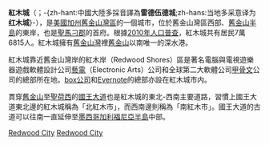 {{noteTA
|G1=US CA Cities
}}
{{expand|time=2012-09-17T04:09:42+00:00}}
{{Infobox City
|name                   = 紅木城市
|official_name          = City of Redwood City, California
|nickname               =
|motto                  = Climate Best By Government Test<br>（政府測量下氣候最好）
|image_skyline          =
|imagesize              =
|image_caption          =
|image_flag             =
|image_seal             =
|image_map              = San_Mateo_County_California_Incorporated_and_Unincorporated_areas_Redwood_City_Highlighted.svg
|mapsize                =
|map_caption            = 在聖馬刁郡和加州內位置
|subdivision_type       = [[國家|國家]]
|subdivision_name       = {{USA}}
|subdivision_type1      = [[美國行政區劃|州]]
|subdivision_name1      = {{flag|California}}
|subdivision_type2      = [[加利福尼亞州行政區劃|郡]]
|subdivision_name2      = [[聖馬刁郡_(加利福尼亞州)|聖馬刁郡]]
|leader_title           = [[市長|市長]]
|leader_name            = Alicia Aguirre
|City_board_type        =
|City_board_name1       =
|City_board_title1      =
|City_board_name2       =
|City_board_name3       =
|City_board_name4       =
|City_board_name5       =
|City_board_name6       =
|City_board_name7       =
|City_board_name8       =
|City_board_name9       =
|City_board_name10      =
|City_board_name11      =
|City_board_name12      =
|found_title            = 市政府建制
|found_date             = 1868年3月27日
|area_magnitude         =
|area_total             = 89.5
|TotalArea_sq_mi        = 34.6
|area_land              = 50.5
|LandArea_sq_mi         = 19.5
|area_water             = 39.1
|WaterArea_sq_mi        = 15.1
|area_water_percent     = 43.66
|area_urban             =
|UrbanArea_sq_mi        =
|area_metro             =
|MetroArea_sq_mi        =
|population_as_of       = 2010
|population_note        = 2010年人口普查
|population_total       = 76815
|population_metro       =
|population_urban       =
|population_density     =
|population_density_mi2 =
|timezone               =
|utc_offset             =
|timezone_DST           =
|utc_offset_DST         =
|latd= 37 |latm= 28 |lats= 58 |latNS= N
|longd= 122 |longm= 14 |longs= 10 |longEW= W
|elevation              =
|elevation_ft           =
|website                = {{URL|http://www.redwoodcity.org}}
|footnotes              =
}} <!-- Infobox ends !-->
'''紅木城'''（{{lang-en|Redwood City}}；-{zh-hant:中國大陸多採音譯為'''雷德伍德城''';zh-hans:当地多采意译为'''红木城'''}-），是[[美國|美國]][[加州|加州]][[舊金山灣區|舊金山灣區]]的一個城市，位於舊金山灣區西部、[[舊金山半島|舊金山半島]]的東岸，也是[[聖馬刁郡_(加利福尼亞州)|聖馬刁郡]]的首府。根據[[2010年美國人口普查|2010年人口普查]]，紅木城共有居民7萬6815人。紅木城擁有[[舊金山灣|舊金山灣]]裡[[舊金山|舊金山]]以南唯一的深水港。

紅木城靠近舊金山灣岸的紅木岸（Redwood Shores）區是著名電腦與電視遊樂器遊戲軟體設計公司[[藝電|藝電]]（Electronic Arts）公司和全球第二大軟體公司[[甲骨文公司|甲骨文]]公司的總部所在地。[[box公司|box公司]]和[[Evernote|Evernote]]的總部亦設在紅木城市内。

貫穿[[舊金山|舊金山]]至[[聖荷西_(加利福尼亞州)|聖荷西]]的[[加利福尼亞皇家大道|國王大道]]也是紅木城的東北-西南主要道路，習慣上國王大道東北邊的紅木城稱為「北紅木市」，而西南邊則稱為「南紅木市」。國王大道的古道可以往南一直延伸至[[墨西哥|墨西哥]][[加利福尼亞半島|加利福尼亞半島]]中部。

<!--
[[全日空|全日空]]在紅木市Suite 350 Twin Dolphin Drive 555號設有辦事處。<ref>"[http://www.ana.co.jp/eng/flights/ticketoffices/northamerica/index.html ANA City Offices/Ticketing Offices North America/Hawaii/Guam]." ''All Nippon Airways''. Retrieved on December 22, 2008.</ref>[[世嘉|世嘉]]的美國總部曾設於紅木市，總部後於1999年遷至[[三藩市|三藩市]]。<ref>Angwin, Julie and Laura Evenson. "[http://www.sfgate.com/cgi-bin/article.cgi?file=/chronicle/archive/1998/06/11/BU14012.DTL Sega Expected to Move HQ To S.F. From Redwood City]." ''San Francisco Chronicle''. Thursday June 11, 1998. Retrieved on January 13, 2009.</ref>

=== Largest employers ===
* Company - Number of Employees<ref>{{cite web |url=http://www.redwoodcitychamber.com/the-city-of-redwood-city.php |title=The City of Redwood City Redwood City San Mateo County Chamber of Commerce |accessdate=16 May 2010 |archive-url=https://web.archive.org/web/20110715165753/http://www.redwoodcitychamber.com/the-city-of-redwood-city.php |archive-date=2011-07-15 |dead-url=yes }}</ref>
# [[Oracle_Corporation|Oracle Corporation]] - 6,700
# [[Electronic_Arts|Electronic Arts]] - 3,146
# [[San_Mateo_County|San Mateo County]] - 2,200
# [[Kaiser_Permanente|Kaiser Permanente]] - 2,044
# [[Sequoia_Hospital|Sequoia Hospital]] - 1,013
# [[Redwood_City_School_District|Redwood City School District]] - 1,000
# [[BroadVision|BroadVision]] - 759
# [[Sequoia_Union_High_School_District|Sequoia Union High School District]] - 700
# City of Redwood City - 607
# [[Informatica_Corporation|Informatica Corporation]] - 400
# [[Dreamworks_Animation|PDI/Dreamworks]] - 400
# [[Stanford_Hospital_and_Clinics|Stanford Hospital and Clinics]] - 400
# [[Cañada_College|Cañada College]] - 380
# [[Ampex_Corporation|Ampex Corporation]] - 300
# [[Graniterock|Graniterock]] - 300
-->
{{聖馬刁縣 (加利福尼亞州)}}
{{California}}
{{旧金山湾区城市}}
{{Authority control}}
[[Category:舊金山灣區城市|Redwood City]]
[[Category:圣马特奥县城市|Redwood City]]